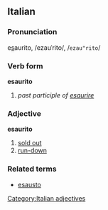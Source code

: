 ==Italian==
===Pronunciation===
e<u>s</u>aurito, /ezauˈrito/, /<tt>ezau"rito</tt>/
===Verb form===
'''esaurito'''
# ''past participle of [[esaurire]]''

===Adjective===
[[Category:Italian adjectives]]
'''esaurito'''

# [[sold out]]
# [[run-down]]

===Related terms===
*[[esausto]]